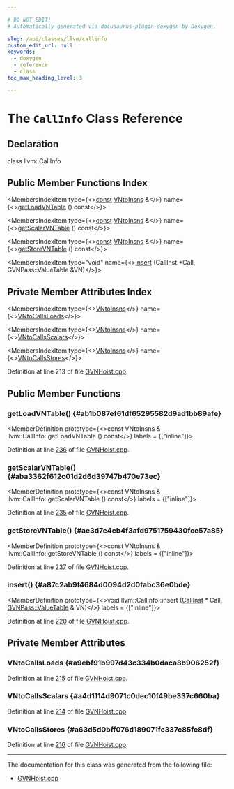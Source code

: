 ```yaml
---

# DO NOT EDIT!
# Automatically generated via docusaurus-plugin-doxygen by Doxygen.

slug: /api/classes/llvm/callinfo
custom_edit_url: null
keywords:
  - doxygen
  - reference
  - class
toc_max_heading_level: 3

---
```





# The `CallInfo` Class Reference

<DoxygenPage pluginConfig={pluginConfig}>



## Declaration

<CodeBlock>class llvm::CallInfo</CodeBlock>

## Public Member Functions Index

<MembersIndex>

<MembersIndexItem
  type={<><a href="/docs/api/files/lib/lib/target/lib/target/aarch64/aarch64promoteconstant-cpp/#a90f8350fecae261c25be85d38b451bff">const</a> <a href="/docs/api/namespaces/llvm/#a56ff7c7c0a1a28379835df7aebfc8668">VNtoInsns</a> &amp;</>}
  name={<><a href="#ab1b087ef61df65295582d9ad1bb89afe">getLoadVNTable</a> () const</>}>
</MembersIndexItem>

<MembersIndexItem
  type={<><a href="/docs/api/files/lib/lib/target/lib/target/aarch64/aarch64promoteconstant-cpp/#a90f8350fecae261c25be85d38b451bff">const</a> <a href="/docs/api/namespaces/llvm/#a56ff7c7c0a1a28379835df7aebfc8668">VNtoInsns</a> &amp;</>}
  name={<><a href="#aba3362f612c01d2d6d39747b470e73ec">getScalarVNTable</a> () const</>}>
</MembersIndexItem>

<MembersIndexItem
  type={<><a href="/docs/api/files/lib/lib/target/lib/target/aarch64/aarch64promoteconstant-cpp/#a90f8350fecae261c25be85d38b451bff">const</a> <a href="/docs/api/namespaces/llvm/#a56ff7c7c0a1a28379835df7aebfc8668">VNtoInsns</a> &amp;</>}
  name={<><a href="#ae3d7e4eb4f3afd9751759430fce57a85">getStoreVNTable</a> () const</>}>
</MembersIndexItem>

<MembersIndexItem
  type="void"
  name={<><a href="#a87c2ab9f4684d0094d2d0fabc36e0bde">insert</a> (CallInst &#42;Call, GVNPass::ValueTable &amp;VN)</>}>
</MembersIndexItem>

</MembersIndex>

## Private Member Attributes Index

<MembersIndex>

<MembersIndexItem
  type={<><a href="/docs/api/namespaces/llvm/#a56ff7c7c0a1a28379835df7aebfc8668">VNtoInsns</a></>}
  name={<><a href="#a9ebf91b997d43c334b0daca8b906252f">VNtoCallsLoads</a></>}>
</MembersIndexItem>

<MembersIndexItem
  type={<><a href="/docs/api/namespaces/llvm/#a56ff7c7c0a1a28379835df7aebfc8668">VNtoInsns</a></>}
  name={<><a href="#a4d1114d9071c0dec10f49be337c660ba">VNtoCallsScalars</a></>}>
</MembersIndexItem>

<MembersIndexItem
  type={<><a href="/docs/api/namespaces/llvm/#a56ff7c7c0a1a28379835df7aebfc8668">VNtoInsns</a></>}
  name={<><a href="#a63d5d0bff076d189071fc337c85fc8df">VNtoCallsStores</a></>}>
</MembersIndexItem>

</MembersIndex>


Definition at line 213 of file <a href="/docs/api/files/lib/lib/transforms/lib/transforms/scalar/gvnhoist-cpp">GVNHoist.cpp</a>.

<SectionDefinition>

## Public Member Functions

### getLoadVNTable() {#ab1b087ef61df65295582d9ad1bb89afe}

<MemberDefinition
  prototype={<>const VNtoInsns &amp; llvm::CallInfo::getLoadVNTable () const</>}
  labels = {["inline"]}>

Definition at line <a href="/docs/api/files/lib/lib/transforms/lib/transforms/scalar/gvnhoist-cpp/#l00236">236</a> of file <a href="/docs/api/files/lib/lib/transforms/lib/transforms/scalar/gvnhoist-cpp">GVNHoist.cpp</a>.
</MemberDefinition>

### getScalarVNTable() {#aba3362f612c01d2d6d39747b470e73ec}

<MemberDefinition
  prototype={<>const VNtoInsns &amp; llvm::CallInfo::getScalarVNTable () const</>}
  labels = {["inline"]}>

Definition at line <a href="/docs/api/files/lib/lib/transforms/lib/transforms/scalar/gvnhoist-cpp/#l00235">235</a> of file <a href="/docs/api/files/lib/lib/transforms/lib/transforms/scalar/gvnhoist-cpp">GVNHoist.cpp</a>.
</MemberDefinition>

### getStoreVNTable() {#ae3d7e4eb4f3afd9751759430fce57a85}

<MemberDefinition
  prototype={<>const VNtoInsns &amp; llvm::CallInfo::getStoreVNTable () const</>}
  labels = {["inline"]}>

Definition at line <a href="/docs/api/files/lib/lib/transforms/lib/transforms/scalar/gvnhoist-cpp/#l00237">237</a> of file <a href="/docs/api/files/lib/lib/transforms/lib/transforms/scalar/gvnhoist-cpp">GVNHoist.cpp</a>.
</MemberDefinition>

### insert() {#a87c2ab9f4684d0094d2d0fabc36e0bde}

<MemberDefinition
  prototype={<>void llvm::CallInfo::insert (<a href="/docs/api/classes/llvm/callinst">CallInst</a> &#42; Call, <a href="/docs/api/classes/llvm/gvnpass/valuetable">GVNPass::ValueTable</a> &amp; VN)</>}
  labels = {["inline"]}>

Definition at line <a href="/docs/api/files/lib/lib/transforms/lib/transforms/scalar/gvnhoist-cpp/#l00220">220</a> of file <a href="/docs/api/files/lib/lib/transforms/lib/transforms/scalar/gvnhoist-cpp">GVNHoist.cpp</a>.
</MemberDefinition>

</SectionDefinition>

<SectionDefinition>

## Private Member Attributes

### VNtoCallsLoads {#a9ebf91b997d43c334b0daca8b906252f}

<MemberDefinition
  prototype="VNtoInsns llvm::CallInfo::VNtoCallsLoads">

Definition at line <a href="/docs/api/files/lib/lib/transforms/lib/transforms/scalar/gvnhoist-cpp/#l00215">215</a> of file <a href="/docs/api/files/lib/lib/transforms/lib/transforms/scalar/gvnhoist-cpp">GVNHoist.cpp</a>.
</MemberDefinition>

### VNtoCallsScalars {#a4d1114d9071c0dec10f49be337c660ba}

<MemberDefinition
  prototype="VNtoInsns llvm::CallInfo::VNtoCallsScalars">

Definition at line <a href="/docs/api/files/lib/lib/transforms/lib/transforms/scalar/gvnhoist-cpp/#l00214">214</a> of file <a href="/docs/api/files/lib/lib/transforms/lib/transforms/scalar/gvnhoist-cpp">GVNHoist.cpp</a>.
</MemberDefinition>

### VNtoCallsStores {#a63d5d0bff076d189071fc337c85fc8df}

<MemberDefinition
  prototype="VNtoInsns llvm::CallInfo::VNtoCallsStores">

Definition at line <a href="/docs/api/files/lib/lib/transforms/lib/transforms/scalar/gvnhoist-cpp/#l00216">216</a> of file <a href="/docs/api/files/lib/lib/transforms/lib/transforms/scalar/gvnhoist-cpp">GVNHoist.cpp</a>.
</MemberDefinition>

</SectionDefinition>

<hr/>

The documentation for this class was generated from the following file:

<ul>
<li><a href="/docs/api/files/lib/lib/transforms/lib/transforms/scalar/gvnhoist-cpp">GVNHoist.cpp</a></li>
</ul>

</DoxygenPage>
